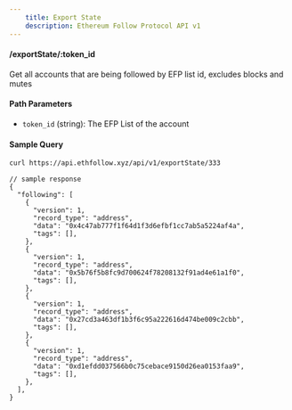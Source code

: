 ```yaml
---
    title: Export State
    description: Ethereum Follow Protocol API v1
---
```


#### /exportState/\:token_id

Get all accounts that are being followed by EFP list id, excludes blocks and mutes

#### Path Parameters

- `token_id` (string): The EFP List of the account

#### Sample Query

```sh copy
curl https://api.ethfollow.xyz/api/v1/exportState/333
```

```jsonc
// sample response
{
  "following": [
    {
      "version": 1,
      "record_type": "address",
      "data": "0x4c47ab777f1f64d1f3d6efbf1cc7ab5a5224af4a",
      "tags": [],
    },
    {
      "version": 1,
      "record_type": "address",
      "data": "0x5b76f5b8fc9d700624f78208132f91ad4e61a1f0",
      "tags": [],
    },
    {
      "version": 1,
      "record_type": "address",
      "data": "0x27cd3a463df1b3f6c95a222616d474be009c2cbb",
      "tags": [],
    },
    {
      "version": 1,
      "record_type": "address",
      "data": "0xd1efdd037566b0c75cebace9150d26ea0153faa9",
      "tags": [],
    },
  ],
}
```
